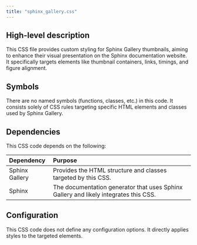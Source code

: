 ```yaml
---
title: "sphinx_gallery.css"
---
```


## High-level description
This CSS file provides custom styling for Sphinx Gallery thumbnails, aiming to enhance their visual presentation on the Sphinx documentation website. It specifically targets elements like thumbnail containers, links, timings, and figure alignment.

## Symbols
There are no named symbols (functions, classes, etc.) in this code. It consists solely of CSS rules targeting specific HTML elements and classes used by Sphinx Gallery.

## Dependencies
This CSS code depends on the following:

| Dependency | Purpose |
|:-----------|:--------|
| Sphinx Gallery | Provides the HTML structure and classes targeted by this CSS. |
| Sphinx | The documentation generator that uses Sphinx Gallery and likely integrates this CSS. |

## Configuration
This CSS code does not define any configuration options. It directly applies styles to the targeted elements.
